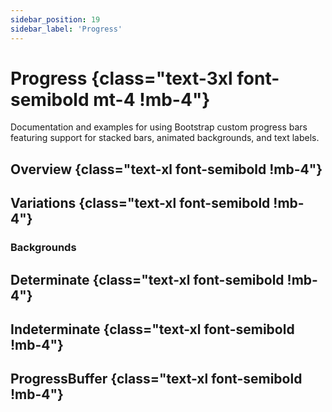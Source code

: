 ```yaml
---
sidebar_position: 19
sidebar_label: 'Progress'
---
```


# Progress {class="text-3xl font-semibold mt-4 !mb-4"}

Documentation and examples for using Bootstrap custom progress bars featuring support for stacked bars,
animated backgrounds, and text labels.

## Overview {class="text-xl font-semibold !mb-4"}

<Overview />

## Variations {class="text-xl font-semibold !mb-4"}

### Backgrounds
<VariationsBackgrounds />

## Determinate {class="text-xl font-semibold !mb-4"}
<Determinate />

## Indeterminate {class="text-xl font-semibold !mb-4"}
<Indeterminate />

## ProgressBuffer {class="text-xl font-semibold !mb-4"}
<ProgressBuffer />
